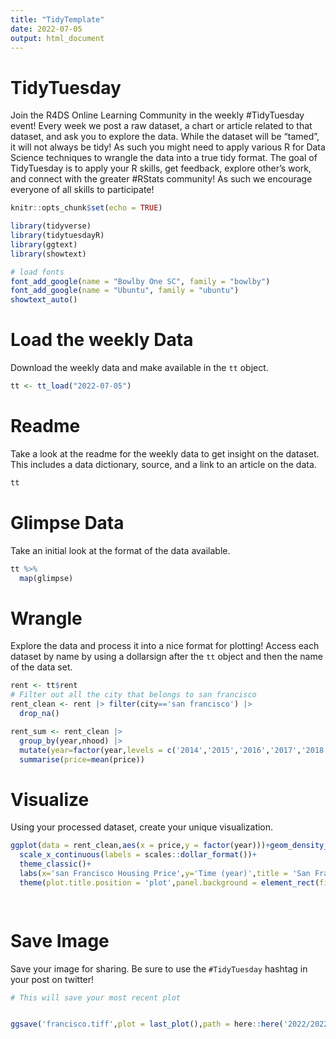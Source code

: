 ```yaml
---
title: "TidyTemplate"
date: 2022-07-05
output: html_document
---
```


# TidyTuesday

Join the R4DS Online Learning Community in the weekly #TidyTuesday event!
Every week we post a raw dataset, a chart or article related to that dataset, and ask you to explore the data.
While the dataset will be “tamed”, it will not always be tidy! As such you might need to apply various R for Data Science techniques to wrangle the data into a true tidy format.
The goal of TidyTuesday is to apply your R skills, get feedback, explore other’s work, and connect with the greater #RStats community!
As such we encourage everyone of all skills to participate!

```r

knitr::opts_chunk$set(echo = TRUE)

library(tidyverse)
library(tidytuesdayR)
library(ggtext)
library(showtext)

# load fonts
font_add_google(name = "Bowlby One SC", family = "bowlby")
font_add_google(name = "Ubuntu", family = "ubuntu")
showtext_auto()


```

# Load the weekly Data

Download the weekly data and make available in the `tt` object.

```r

tt <- tt_load("2022-07-05")

```


# Readme

Take a look at the readme for the weekly data to get insight on the dataset.
This includes a data dictionary, source, and a link to an article on the data.

```r

tt

```


# Glimpse Data

Take an initial look at the format of the data available.

```r

tt %>% 
  map(glimpse)

```

# Wrangle

Explore the data and process it into a nice format for plotting! Access each dataset by name by using a dollarsign after the `tt` object and then the name of the data set.

```r
rent <- tt$rent
# Filter out all the city that belongs to san francisco
rent_clean <- rent |> filter(city=='san francisco') |> 
  drop_na()

rent_sum <- rent_clean |> 
  group_by(year,nhood) |> 
  mutate(year=factor(year,levels = c('2014','2015','2016','2017','2018'))) |> 
  summarise(price=mean(price))


```


# Visualize

Using your processed dataset, create your unique visualization.

```r
ggplot(data = rent_clean,aes(x = price,y = factor(year)))+geom_density_ridges2()+
  scale_x_continuous(labels = scales::dollar_format())+
  theme_classic()+
  labs(x='san Francisco Housing Price',y='Time (year)',title = 'San Francisco House Price Distribution over Time')+coord_cartesian(expand = FALSE)+
  theme(plot.title.position = 'plot',panel.background = element_rect(fill = 'black'))

  
```

# Save Image

Save your image for sharing. Be sure to use the `#TidyTuesday` hashtag in your post on twitter! 

```r

# This will save your most recent plot


ggsave('francisco.tiff',plot = last_plot(),path = here::here('2022/2022-07-05-Week-27'),width = 6,height = 8,dpi = 300)

```
